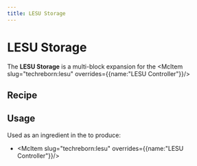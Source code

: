 ```yaml
---
title: LESU Storage
---
```


<ItemImage file="lsu_storage" alt="LESU Storage" size="200" />

# LESU Storage

The **LESU Storage** is a multi-block expansion for the <McItem slug="techreborn:lesu" overrides={{name:"LESU Controller"}}/>

## Recipe

<CraftingTable recipe="input minecraft:block_of_lapis_lazuli minecraft:block_of_lapis_lazuli minecraft:block_of_lapis_lazuli input minecraft:block_of_lapis_lazuli techreborn:electronic_circuit minecraft:block_of_lapis_lazuli input minecraft:block_of_lapis_lazuli minecraft:block_of_lapis_lazuli minecraft:block_of_lapis_lazuli output techreborn:lsu_storage"/>

## Usage

Used as an ingredient in the <McItem slug="minecraft:crafting_table" inline={true}/> to produce:

- <McItem slug="techreborn:lesu" overrides={{name:"LESU Controller"}}/>
